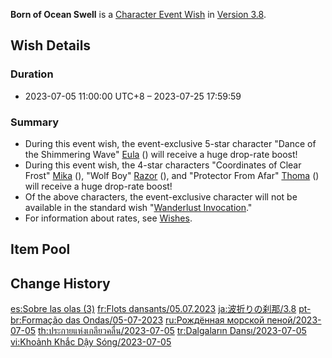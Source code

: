 {{Wish
|name              = Born of Ocean Swell 2023-07-05
|image             = Born of Ocean Swell 2023-07-05.png
|type              = Character Event
|duration          = event
|time_start        = 2023-07-05 11:00:00
|time_start_offset = GMT+8
|time_end          = 2023-07-25 17:59:59
|link              = https://genshin.hoyoverse.com/en/news/detail/112158
|preceding         = Caution in Confidence/2023-06-13
|preceding2        = Leaves in the Wind/2023-06-13
|succeeding        = Drifting Luminescence/2023-07-25
|succeeding2       = From Ashes Reborn/2023-07-25
|alongside         = Sparkling Steps/2023-07-05
|alongside2        = Epitome Invocation/2023-07-05
|previous          = Born of Ocean Swell/2021-11-24
}}
'''Born of Ocean Swell''' is a [[Character Event Wish]] in [[Version 3.8]].

==Wish Details==
===Duration===
* 2023-07-05 11:00:00 UTC+8 &ndash; 2023-07-25 17:59:59

===Summary===
* During this event wish, the event-exclusive 5-star character "Dance of the Shimmering Wave" [[Eula]] ({{Cryo}}) will receive a huge drop-rate boost!
* During this event wish, the 4-star characters "Coordinates of Clear Frost" [[Mika]] ({{Cryo}}), "Wolf Boy" [[Razor]] ({{Electro}}), and "Protector From Afar" [[Thoma]] ({{Pyro}}) will receive a huge drop-rate boost!
* Of the above characters, the event-exclusive character will not be available in the standard wish "[[Wanderlust Invocation]]."
* For information about rates, see [[Wish]]es.

==Item Pool==
{{Wish Pool
|character_5_F = Eula
|character_4_F = Mika; Razor; Thoma
|character_5   = Dehya; Diluc; Jean; Keqing; Mona; Qiqi; Tighnari
|character_4   = Kirara; Yun Jin; Chongyun; Barbara; Beidou; Bennett; Candace; Collei; Diona; Dori; Faruzan; Fischl; Gorou; Kaveh; Kujou Sara; Kuki Shinobu; Layla; Ningguang; Noelle; Rosaria; Sayu; Shikanoin Heizou; Sucrose; Xiangling; Xingqiu; Xinyan; Yanfei; Yaoyao
|weapon_4      = Dragon's Bane; Eye of Perception; Favonius Codex; Favonius Greatsword; Favonius Lance; Favonius Sword; Favonius Warbow; Lion's Roar; Rainslasher; Rust; Sacrificial Bow; Sacrificial Fragments; Sacrificial Greatsword; Sacrificial Sword; The Bell; The Flute; The Stringless; The Widsith
|weapon_3      = Black Tassel; Bloodtainted Greatsword; Cool Steel; Debate Club; Emerald Orb; Ferrous Shadow; Harbinger of Dawn; Magic Guide; Raven Bow; Sharpshooter's Oath; Skyrider Sword; Slingshot; Thrilling Tales of Dragon Slayers
}}

==Change History==
{{Change History|3.8}}

[[es:Sobre las olas (3)]]
[[fr:Flots dansants/05.07.2023]]
[[ja:波折りの刹那/3.8]]
[[pt-br:Formação das Ondas/05-07-2023]]
[[ru:Рождённая морской пеной/2023-07-05]]
[[th:ประกายแห่งเกลียวคลื่น/2023-07-05]]
[[tr:Dalgaların Dansı/2023-07-05]]
[[vi:Khoảnh Khắc Dậy Sóng/2023-07-05]]